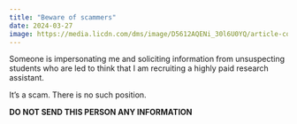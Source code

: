 ```yaml
---
title: "Beware of scammers"
date: 2024-03-27
image: https://media.licdn.com/dms/image/D5612AQENi_30l6U0YQ/article-cover_image-shrink_720_1280/0/1653949494862?e=2147483647&v=beta&t=RnAY-aEYkrE2NlgiD5FC-w0-JRq5w5WsWO6ppxN7OVw
---
```


Someone is impersonating me and soliciting information from unsuspecting students who are led to think that I am recruiting a highly paid research assistant.

It's a scam. There is no such position.

**DO NOT SEND THIS PERSON ANY INFORMATION**

